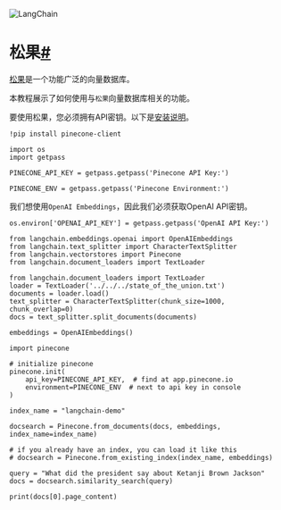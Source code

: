

<Head>
  <script>
    {
      `(function() {
         var _hmt = _hmt || [];
(function() {
  var hm = document.createElement("script");
  hm.src = "https://hm.baidu.com/hm.js?e60fb290e204e04c5cb6f79b0ac1e697";
  var s = document.getElementsByTagName("script")[0]; 
  s.parentNode.insertBefore(hm, s);
})();
       })();`
    }
  </script>
</Head>

![LangChain](https://pica.zhimg.com/50/v2-56e8bbb52aa271012541c1fe1ceb11a2_r.gif)





松果[#](#pinecone "此标题的永久链接")
===========================

[松果](https://docs.pinecone.io/docs/overview)是一个功能广泛的向量数据库。

本教程展示了如何使用与`松果`向量数据库相关的功能。

要使用松果，您必须拥有API密钥。以下是[安装说明](https://docs.pinecone.io/docs/quickstart)。

```
!pip install pinecone-client

```

```
import os
import getpass

PINECONE_API_KEY = getpass.getpass('Pinecone API Key:')

```

```
PINECONE_ENV = getpass.getpass('Pinecone Environment:')

```

我们想使用`OpenAI Embeddings`，因此我们必须获取OpenAI API密钥。

```
os.environ['OPENAI_API_KEY'] = getpass.getpass('OpenAI API Key:')

```

```
from langchain.embeddings.openai import OpenAIEmbeddings
from langchain.text_splitter import CharacterTextSplitter
from langchain.vectorstores import Pinecone
from langchain.document_loaders import TextLoader

```

```
from langchain.document_loaders import TextLoader
loader = TextLoader('../../../state_of_the_union.txt')
documents = loader.load()
text_splitter = CharacterTextSplitter(chunk_size=1000, chunk_overlap=0)
docs = text_splitter.split_documents(documents)

embeddings = OpenAIEmbeddings()

```

```
import pinecone 

# initialize pinecone
pinecone.init(
    api_key=PINECONE_API_KEY,  # find at app.pinecone.io
    environment=PINECONE_ENV  # next to api key in console
)

index_name = "langchain-demo"

docsearch = Pinecone.from_documents(docs, embeddings, index_name=index_name)

# if you already have an index, you can load it like this
# docsearch = Pinecone.from_existing_index(index_name, embeddings)

query = "What did the president say about Ketanji Brown Jackson"
docs = docsearch.similarity_search(query)

```

```
print(docs[0].page_content)

```

